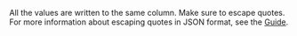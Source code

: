 <Cut title="How do I properly structure my file used for data upload if there is JSON data among the input?">

All the values are written to the same column. Make sure to escape quotes. For more information about escaping quotes in JSON format, see the [Guide](/docs/guide/pool_csv#json).

</Cut>
